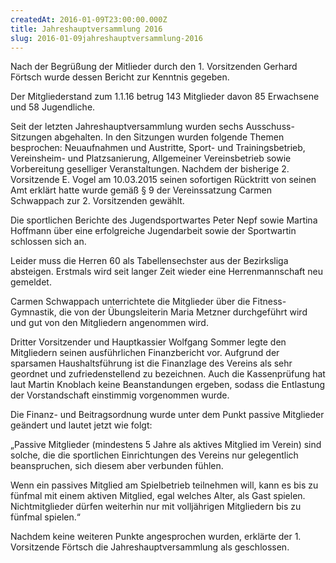 ```yaml
---
createdAt: 2016-01-09T23:00:00.000Z
title: Jahreshauptversammlung 2016
slug: 2016-01-09jahreshauptversammlung-2016
---
```


Nach der Begrüßung der Mitlieder durch den 1. Vorsitzenden Gerhard Förtsch wurde dessen Bericht zur Kenntnis gegeben.  

Der Mitgliederstand zum 1.1.16 betrug 143 Mitglieder davon 85 Erwachsene und 58 Jugendliche.

Seit der letzten Jahreshauptversammlung wurden sechs Ausschuss-Sitzungen abgehalten. In den Sitzungen wurden folgende Themen besprochen: 
Neuaufnahmen und Austritte, Sport- und Trainingsbetrieb, Vereinsheim- 
und Platzsanierung, Allgemeiner Vereinsbetrieb sowie Vorbereitung 
geselliger Veranstaltungen. Nachdem der bisherige 2. Vorsitzende E. 
Vogel am 10.03.2015 seinen sofortigen Rücktritt von seinen Amt erklärt 
hatte wurde gemäß § 9 der Vereinssatzung Carmen Schwappach zur 2. 
Vorsitzenden gewählt.

Die sportlichen Berichte des Jugendsportwartes Peter Nepf sowie Martina Hoffmann über eine erfolgreiche Jugendarbeit sowie der Sportwartin schlossen sich an.

Leider muss die Herren 60 als Tabellensechster aus der Bezirksliga absteigen. Erstmals wird seit langer Zeit wieder eine Herrenmannschaft neu gemeldet.

Carmen Schwappach unterrichtete die Mitglieder über die Fitness-Gymnastik, die von der Übungsleiterin Maria Metzner durchgeführt wird und gut von den Mitgliedern angenommen wird.

Dritter Vorsitzender und Hauptkassier Wolfgang Sommer legte den 
Mitgliedern seinen ausführlichen Finanzbericht vor. Aufgrund der 
sparsamen Haushaltsführung ist die Finanzlage des Vereins als sehr geordnet und zufriedenstellend zu bezeichnen. Auch die Kassenprüfung hat laut Martin Knoblach keine 
Beanstandungen ergeben, sodass die Entlastung der Vorstandschaft 
einstimmig vorgenommen wurde.

Die Finanz- und Beitragsordnung wurde unter dem Punkt passive Mitglieder geändert und lautet jetzt wie folgt:

„Passive Mitglieder (mindestens 5 Jahre als aktives Mitglied im 
Verein) sind solche, die die sportlichen Einrichtungen des Vereins nur 
gelegentlich beanspruchen, sich diesem aber verbunden fühlen.

Wenn ein passives Mitglied am Spielbetrieb teilnehmen will, kann es 
bis zu fünfmal mit einem aktiven Mitglied, egal welches Alter, als Gast 
spielen. Nichtmitglieder dürfen weiterhin nur mit volljährigen 
Mitgliedern bis zu fünfmal spielen.“

Nachdem keine weiteren Punkte angesprochen wurden, erklärte der 1. 
Vorsitzende Förtsch die Jahreshauptversammlung als geschlossen.
